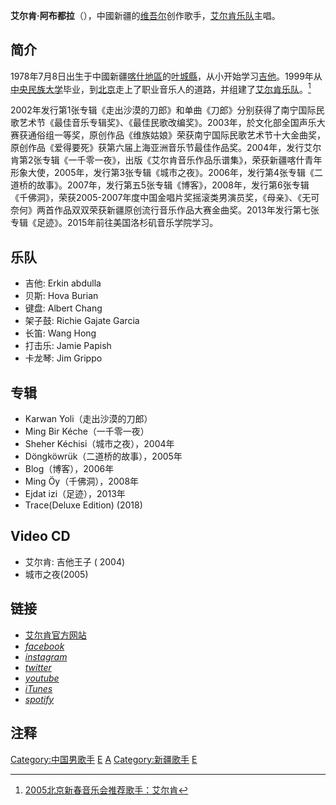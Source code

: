 '''艾尔肯·阿布都拉'''（{{lang-ug|ئەركىن ئابدۇللا|lat=Erkin Abdulla}}），中國新疆的[[维吾尔|维吾尔]]创作歌手，[[艾尔肯乐队|艾尔肯乐队]]主唱。

== 简介 ==
1978年7月8日出生于中國新疆[[喀什地區|喀什地區]]的[[叶城縣|叶城縣]]，从小开始学习[[吉他|吉他]]。1999年从[[中央民族大学|中央民族大学]]毕业，到[[北京|北京]]走上了职业音乐人的道路，并组建了[[艾尔肯乐队|艾尔肯乐队]]。<ref>[http://ent.sina.com.cn/2004-12-13/1545597914.html 2005北京新春音乐会推荐歌手：艾尔肯]</ref>

2002年发行第1张专辑《走出沙漠的刀郎》和单曲《刀郎》分别获得了南宁国际民歌艺术节《最佳音乐专辑奖》、《最佳民歌改编奖》。2003年，於文化部全国声乐大赛获通俗组一等奖，原创作品《维族姑娘》荣获南宁国际民歌艺术节十大金曲奖，原创作品《爱得要死》获第六届上海亚洲音乐节最佳作品奖。2004年，发行艾尔肯第2张专辑《一千零一夜》，出版《艾尔肯音乐作品乐谱集》，荣获新疆喀什青年形象大使，2005年，发行第3张专辑《城市之夜》。2006年，发行第4张专辑《二道桥的故事》。2007年，发行第五5张专辑《博客》，2008年，发行第6张专辑《千佛洞》，荣获2005-2007年度中国金唱片奖摇滚类男演员奖，《母亲》、《无可奈何》两首作品双双荣获新疆原创流行音乐作品大赛金曲奖。2013年发行第七张专辑《足迹》。2015年前往美国洛杉矶音乐学院学习。

==乐队==

*吉他: Erkin abdulla
*贝斯: Hova Burian
*键盘: Albert Chang
*架子鼓: Richie Gajate Garcia
*长笛: Wang Hong
*打击乐: Jamie Papish
*卡龙琴: Jim Grippo

==专辑==
*Karwan Yoli（走出沙漠的刀郎）
*Ming Bir Kéche（一千零一夜）
*Sheher Kéchisi（城市之夜），2004年
*Döngköwrük（二道桥的故事），2005年
*Blog（博客），2006年
*Ming Öy（千佛洞），2008年
*Ejdat izi（足迹），2013年
*Trace(Deluxe Edition) (2018)

==Video CD==
*艾尔肯: 吉他王子 ( 2004)
*城市之夜(2005)

==链接==
*[http://www.erkinabdulla.com/  艾尔肯官方网站]
* [https://www.facebook.com/ErkinAbdullaOFFICIAL/ ''facebook'']
* [https://www.instagram.com/arkinabdulla/ '' instagram'']
* [https://twitter.com/arkinabdulla/ '' twitter'']
* [https://www.youtube.com/erkinabdulla/ '' youtube'']
* [https://itunes.apple.com/us/album/trace-deluxe-edition/1377067861/ '' iTunes'']
* [https://www.youtube.com/redirect?event=channel_description&q=https%3A%2F%2Fopen.spotify.com%2Fartist%2F3VOS1acgWey3Vtvz4JjSCr&redir_token=jbaT_61PN60h7kUuKDwZtrmNVat8MTUyNjMyNjU5NUAxNTI2MjQwMTk1/ '' spotify'']

== 注释 ==

{{Reflist|25em}}

[[Category:中国男歌手|Category:中国男歌手]]
[[Category:中华人民共和国维吾尔族音乐家|E]]
[[Category:中央民族大学校友|A]]
[[Category:新疆歌手|Category:新疆歌手]]
[[Category:叶城人|E]]